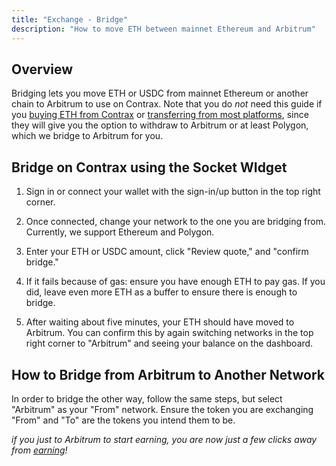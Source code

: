 ```yaml
---
title: "Exchange - Bridge"
description: "How to move ETH between mainnet Ethereum and Arbitrum"
---
```


## Overview

Bridging lets you move ETH or USDC from mainnet Ethereum or another chain to Arbitrum to use on Contrax. Note that you do _not_ need this guide if you [buying ETH from Contrax](../contrax-dapp/buy) or [transferring from most platforms](../transfer/general), since they will give you the option to withdraw to Arbitrum or at least Polygon, which we bridge to Arbitrum for you.

## Bridge on Contrax using the Socket WIdget

1. Sign in or connect your wallet with the sign-in/up button in the top right corner.

2. Once connected, change your network to the one you are bridging from. Currently, we support Ethereum and Polygon.

3. Enter your ETH or USDC amount, click "Review quote," and "confirm bridge."

4. If it fails because of gas: ensure you have enough ETH to pay gas. If you did, leave even more ETH as a buffer to ensure there is enough to bridge.

5. After waiting about five minutes, your ETH should have moved to Arbitrum. You can confirm this by again switching networks in the top right corner to "Arbitrum" and seeing your balance on the dashboard.

## How to Bridge from Arbitrum to Another Network

In order to bridge the other way, follow the same steps, but select "Arbitrum" as your "From" network. Ensure the token you are exchanging "From" and "To" are the tokens you intend them to be.

_if you just to Arbitrum to start earning, you are now just a few clicks away from [earning](../contrax-dapp/farm)!_
